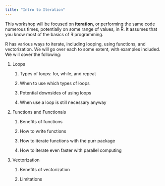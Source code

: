 ```yaml
---
title: "Intro to Iteration"
---
```


This workshop will be focused on **iteration**, or performing the same code numerous times, potentially on some range of values, in R. It assumes that you know most of the basics of R programming.

R has various ways to iterate, including looping, using functions, and vectorization. We will go over each to some extent, with examples included. We will cover the following:

1.  Loops

    1.  Types of loops: for, while, and repeat

    2.  When to use which types of loops

    3.  Potential downsides of using loops

    4.  When use a loop is still necessary anyway

2.  Functions and Functionals

    1.  Benefits of functions

    2.  How to write functions

    3.  How to iterate functions with the purr package

    4.  How to iterate even faster with parallel computing

3.  Vectorization

    1.  Benefits of vectorization

    2.  Limitations
